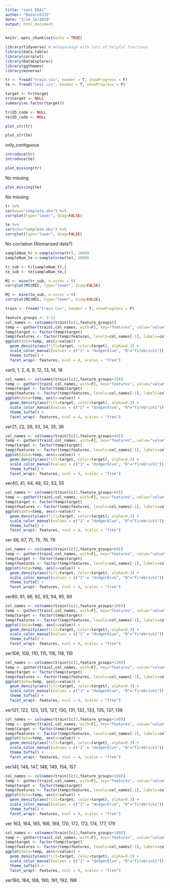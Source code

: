 ```yaml
---
title: "sant_EDA1"
author: "@aiero5335"
date: "2/14-16/2019"
output: html_document
---
```


```r
knitr::opts_chunk$set(echo = TRUE)
```

```r
library(tidyverse) # metapackage with lots of helpful functions
library(data.table)
library(corrplot)
library(DataExplorer)
library(ggthemes)
library(minerva)
```


```r
tr <- fread("train.csv", header = T, showProgress = F)
te <- fread("test.csv", header = T, showProgress = F)
```

```r
target <- tr$target
tr$target <- NULL
summary(as.factor(target))
```

```r
tr$ID_code <- NULL
te$ID_code <- NULL
```

```r
plot_str(tr)
```

```r
plot_str(te)
```

only_contiguous

```r
introduce(tr)
introduce(te)
```

```r
plot_missing(tr)
```

No missing

```r
plot_missing(te)
```

No missing

```r
tr %>%
cor(use="complete.obs") %>%
corrplot(type="lower", diag=FALSE)
```

```r
te %>%
cor(use="complete.obs") %>%
corrplot(type="lower", diag=FALSE)
```

No corrlation (Nomarized data?)

```r
sampleNum_tr <-sample(nrow(tr), 1000)
sampleNum_te <-sample(nrow(te), 1000)

tr_sub <- tr[sampleNum_tr,]
te_sub <- te[sampleNum_te,]
```

```r
M1 <- mine(tr_sub, n.cores = 6)
corrplot(M1$MIC, type="lower", diag=FALSE)
```

```r
M2 <- mine(te_sub, n.cores = 6)
corrplot(M2$MIC, type="lower", diag=FALSE)
```


```r
train <- fread("train.csv", header = T, showProgress = F)
```

```r
feature_groups <- 3:22
col_names <- colnames(train)[c(2,feature_groups)]
temp <- gather(train[,col_names, with=F], key="features", value="value", -target)
temp$target <- factor(temp$target)
temp$features <- factor(temp$features, levels=col_names[-1], labels=col_names[-1])
ggplot(data=temp, aes(x=value)) +
  geom_density(aes(fill=target, color=target), alpha=0.3) +
  scale_color_manual(values = c("1" = "dodgerblue", "0"="firebrick1")) +
  theme_tufte() +
  facet_wrap(~ features, ncol = 4, scales = "free")
```
var0, 1, 2, 6, 9, 12, 13, 14, 18

```r
col_names <- colnames(train)[c(2,feature_groups+20)]
temp <- gather(train[,col_names, with=F], key="features", value="value", -target)
temp$target <- factor(temp$target)
temp$features <- factor(temp$features, levels=col_names[-1], labels=col_names[-1])
ggplot(data=temp, aes(x=value)) +
  geom_density(aes(fill=target, color=target), alpha=0.3) +
  scale_color_manual(values = c("1" = "dodgerblue", "0"="firebrick1")) +
  theme_tufte() +
  facet_wrap(~ features, ncol = 4, scales = "free")
```
ver21, 22, 26, 33, 34, 35, 36


  
```r
col_names <- colnames(train)[c(2,feature_groups+40)]
temp <- gather(train[,col_names, with=F], key="features", value="value", -target)
temp$target <- factor(temp$target)
temp$features <- factor(temp$features, levels=col_names[-1], labels=col_names[-1])
ggplot(data=temp, aes(x=value)) +
  geom_density(aes(fill=target, color=target), alpha=0.3) +
  scale_color_manual(values = c("1" = "dodgerblue", "0"="firebrick1")) +
  theme_tufte() +
  facet_wrap(~ features, ncol = 4, scales = "free")
```
  
ver40, 41, 44, 48, 52, 53, 55

```r
col_names <- colnames(train)[c(2,feature_groups+60)]
temp <- gather(train[,col_names, with=F], key="features", value="value", -target)
temp$target <- factor(temp$target)
temp$features <- factor(temp$features, levels=col_names[-1], labels=col_names[-1])
ggplot(data=temp, aes(x=value)) +
  geom_density(aes(fill=target, color=target), alpha=0.3) +
  scale_color_manual(values = c("1" = "dodgerblue", "0"="firebrick1")) +
  theme_tufte() +
  facet_wrap(~ features, ncol = 4, scales = "free")
```

ver 66, 67, 71, 75, 76, 78

```r
col_names <- colnames(train)[c(2,feature_groups+80)]
temp <- gather(train[,col_names, with=F], key="features", value="value", -target)
temp$target <- factor(temp$target)
temp$features <- factor(temp$features, levels=col_names[-1], labels=col_names[-1])
ggplot(data=temp, aes(x=value)) +
  geom_density(aes(fill=target, color=target), alpha=0.3) +
  scale_color_manual(values = c("1" = "dodgerblue", "0"="firebrick1")) +
  theme_tufte() +
  facet_wrap(~ features, ncol = 4, scales = "free")
```
  
ver80, 81, 86, 92, 93, 94, 95, 99

```r
col_names <- colnames(train)[c(2,feature_groups+100)]
temp <- gather(train[,col_names, with=F], key="features", value="value", -target)
temp$target <- factor(temp$target)
temp$features <- factor(temp$features, levels=col_names[-1], labels=col_names[-1])
ggplot(data=temp, aes(x=value)) +
  geom_density(aes(fill=target, color=target), alpha=0.3) +
  scale_color_manual(values = c("1" = "dodgerblue", "0"="firebrick1")) +
  theme_tufte() +
  facet_wrap(~ features, ncol = 4, scales = "free")
```

ver108, 109, 110, 115, 116, 118, 119

```r
col_names <- colnames(train)[c(2,feature_groups+120)]
temp <- gather(train[,col_names, with=F], key="features", value="value", -target)
temp$target <- factor(temp$target)
temp$features <- factor(temp$features, levels=col_names[-1], labels=col_names[-1])
ggplot(data=temp, aes(x=value)) +
  geom_density(aes(fill=target, color=target), alpha=0.3) +
  scale_color_manual(values = c("1" = "dodgerblue", "0"="firebrick1")) +
  theme_tufte() +
  facet_wrap(~ features, ncol = 4, scales = "free")
```

ver121, 122, 123, 125, 127, 130, 131, 132, 133, 135, 137, 139

```r
col_names <- colnames(train)[c(2,feature_groups+140)]
temp <- gather(train[,col_names, with=F], key="features", value="value", -target)
temp$target <- factor(temp$target)
temp$features <- factor(temp$features, levels=col_names[-1], labels=col_names[-1])
ggplot(data=temp, aes(x=value)) +
  geom_density(aes(fill=target, color=target), alpha=0.3) +
  scale_color_manual(values = c("1" = "dodgerblue", "0"="firebrick1")) +
  theme_tufte() +
  facet_wrap(~ features, ncol = 4, scales = "free")
```

ver141, 146, 147, 148, 149, 154, 157

```r
col_names <- colnames(train)[c(2,feature_groups+160)]
temp <- gather(train[,col_names, with=F], key="features", value="value", -target)
temp$target <- factor(temp$target)
temp$features <- factor(temp$features, levels=col_names[-1], labels=col_names[-1])
ggplot(data=temp, aes(x=value)) +
  geom_density(aes(fill=target, color=target), alpha=0.3) +
  scale_color_manual(values = c("1" = "dodgerblue", "0"="firebrick1")) +
  theme_tufte() +
  facet_wrap(~ features, ncol = 4, scales = "free")
```

ver 163, 164, 165, 166, 169, 170, 172, 173, 174, 177, 179

```r
col_names <- colnames(train)[c(2,feature_groups+180)]
temp <- gather(train[,col_names, with=F], key="features", value="value", -target)
temp$target <- factor(temp$target)
temp$features <- factor(temp$features, levels=col_names[-1], labels=col_names[-1])
ggplot(data=temp, aes(x=value)) +
  geom_density(aes(fill=target, color=target), alpha=0.3) +
  scale_color_manual(values = c("1" = "dodgerblue", "0"="firebrick1")) +
  theme_tufte() +
  facet_wrap(~ features, ncol = 4, scales = "free")
```

ver180, 184, 188, 190, 191, 192, 198